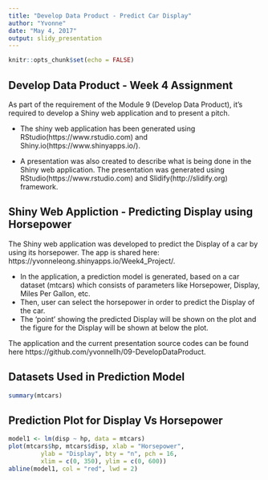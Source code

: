 ---
title: "Develop Data Product - Predict Car Display"
author: "Yvonne"
date: "May 4, 2017"
output: slidy_presentation
---

```{r setup, include=FALSE}
knitr::opts_chunk$set(echo = FALSE)
```

## Develop Data Product - Week 4 Assignment

As part of the requirement of the Module 9 (Develop Data Product), it's required to develop a Shiny web application and to present a pitch.

- The shiny web application has been generated using RStudio(https://www.rstudio.com) and Shiny.io(https://www.shinyapps.io/).

- A  presentation was also created to describe what is being done in the Shiny web application. The presentation was generated using RStudio(https://www.rstudio.com) and Slidify(http://slidify.org) framework.

## Shiny Web Appliction - Predicting Display using Horsepower

The Shiny web application was developed to predict the Display of a car by using its horsepower. The app is shared here: https://yvonneleong.shinyapps.io/Week4_Project/. 


- In the application, a prediction model is generated, based on a car dataset (mtcars) which consists of parameters like Horsepower, Display, Miles Per Gallon, etc. 
- Then, user can select the horsepower in order to predict the Display of the car.  
- The 'point' showing the predicted Display will be shown on the plot and the figure for the Display will be shown at below the plot.

The application and the current presentation source codes can be found here https://github.com/yvonnellh/09-DevelopDataProduct.


## Datasets Used in Prediction Model

```{r, echo=TRUE}
summary(mtcars)
```

## Prediction Plot for Display Vs Horsepower

```{r, echo=TRUE}
model1 <- lm(disp ~ hp, data = mtcars)
plot(mtcars$hp, mtcars$disp, xlab = "Horsepower",
         ylab = "Display", bty = "n", pch = 16,
         xlim = c(0, 350), ylim = c(0, 600))
abline(model1, col = "red", lwd = 2)
```

